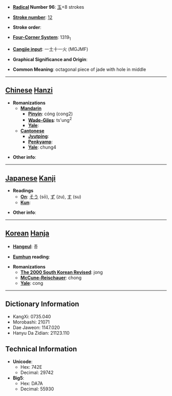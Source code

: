* '''[[Wiktionary:Chinese radical index| Radical]] Number 96''': [[Wiktionary:Chinese radical index 玉|玉]]+8 strokes

* '''[[Wiktionary:Chinese total strokes index|Stroke number]]''': [[Wiktionary:Chinese total strokes index 12|12]]

* '''Stroke order''': 

* '''[[Wiktionary:Chinese four corner index|Four-Corner System]]''': 1319<sub>1</sub>

* '''[[Wiktionary:Chinese Cangjie index|Cangjie input]]''': 一土十一火 (MGJMF)

* '''Graphical Significance and Origin''': 

* '''Common Meaning''': octagonal piece of jade with hole in middle

----

== [[Chinese]] [[Hanzi]] ==

* '''Romanizations'''
** '''[[Mandarin]]'''
*** '''[[Pinyin]]''': cóng (cong2)
*** '''[[Wade-Giles]]''': ts'ung<sup>2</sup>
*** '''[[Yale]]''': 
** '''[[Cantonese]]'''
*** '''[[Jyutping]]''':
*** '''[[Penkyamp]]''': 
*** '''[[Yale]]''': chung4

* '''Other info''': 

----

== [[Japanese]] [[Kanji]] ==

* '''Readings'''
** '''[[On]]''': [[そう]] (sō), [[ず]] (zu), [[す]] (su)
** '''[[Kun]]''': 

* '''Other info''':  

----

== [[Korean]] [[Hanja]] ==

* '''[[Hangeul]]''': 종

* '''[[Eumhun]] reading''': 

* '''Romanizations'''
** '''[[The 2000 South Korean Revised Romanization|The 2000 South Korean Revised]]''': jong
** '''[[McCune-Reischauer]]''': chong
** '''[[Yale]]''': cong

----

== Dictionary Information ==

* KangXi: 0735.040
* Morobashi: 21071
* Dae Jaweon: 1147.020
* Hanyu Da Zidian: 21123.110

== Technical Information ==

* '''Unicode''':
** Hex: 742E
** Decimal: 29742
* '''Big5''':
** Hex: DA7A
** Decimal: 55930
